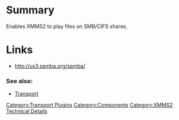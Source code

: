 {{ComponentHeader}}

=Summary=
Enables XMMS2 to play files on SMB/CIFS shares.

=Links=
* http://us3.samba.org/samba/

===See also:===
* [[Component:Transport | Transport]]

[[Category:Transport Plugins]]
[[Category:Components]]
[[Category:XMMS2 Technical Details]]